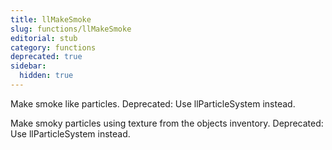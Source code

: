 ```yaml
---
title: llMakeSmoke
slug: functions/llMakeSmoke
editorial: stub
category: functions
deprecated: true
sidebar:
  hidden: true
---
```


<LSLFunction name="llMakeSmoke"/>

Make smoke like particles. Deprecated: Use llParticleSystem instead.

Make smoky particles using texture from the objects inventory. Deprecated: Use llParticleSystem instead.
